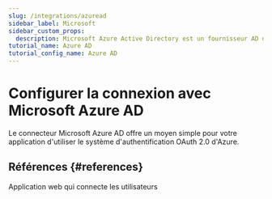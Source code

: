 ```yaml
---
slug: /integrations/azuread
sidebar_label: Microsoft
sidebar_custom_props:
  description: Microsoft Azure Active Directory est un fournisseur AD de premier plan.
tutorial_name: Azure AD
tutorial_config_name: Azure AD
---
```




# Configurer la connexion avec Microsoft Azure AD

Le connecteur Microsoft Azure AD offre un moyen simple pour votre application d'utiliser le système d'authentification OAuth 2.0 d'Azure.

<GuideTip />

<Integration />

## Références \{#references}

<Url href="https://docs.microsoft.com/en-us/azure/active-directory/develop/scenario-web-app-sign-user-overview">
  Application web qui connecte les utilisateurs
</Url>
